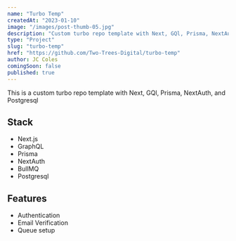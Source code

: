```yaml
---
name: "Turbo Temp"
createdAt: "2023-01-10"
image: "/images/post-thumb-05.jpg"
description: "Custom turbo repo template with Next, GQl, Prisma, NextAuth, and Postgresql"
type: "Project"
slug: "turbo-temp"
href: "https://github.com/Two-Trees-Digital/turbo-temp"
author: JC Coles
comingSoon: false
published: true
---
```


This is a custom turbo repo template with Next, GQl, Prisma, NextAuth, and Postgresql

## Stack

- Next.js
- GraphQL
- Prisma
- NextAuth
- BullMQ
- Postgresql

## Features

- Authentication
- Email Verification
- Queue setup
